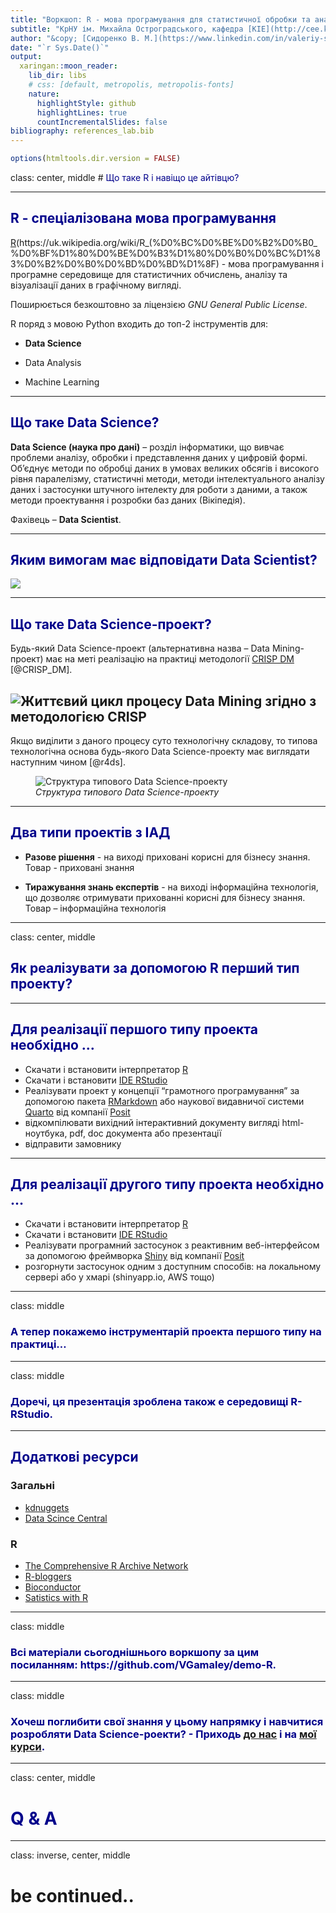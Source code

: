 ```yaml
---
title: "Воркшоп: R - мова програмування для статистичної обробки та аналізу даних"
subtitle: "КрНУ ім. Михайла Остроградського, кафедра [КІE](http://cee.kdu.edu.ua/)"
author: "&copy; [Сидоренко В. М.](https://www.linkedin.com/in/valeriy-sydorenko-6782279a/), `r format(Sys.time(), '%Y')`"
date: "`r Sys.Date()`"
output:
  xaringan::moon_reader:
    lib_dir: libs
    # css: [default, metropolis, metropolis-fonts]
    nature:
      highlightStyle: github
      highlightLines: true
      countIncrementalSlides: false
bibliography: references_lab.bib
---
```


```r
options(htmltools.dir.version = FALSE)
```

class: center, middle
# <span style="color:darkblue"> Що таке R і навіщо це айтівцю?

---

## <span style="color:darkblue"> R - спеціалізована мова програмування

[R](https://uk.wikipedia.org/wiki/R_(%D0%BC%D0%BE%D0%B2%D0%B0_%D0%BF%D1%80%D0%BE%D0%B3%D1%80%D0%B0%D0%BC%D1%83%D0%B2%D0%B0%D0%BD%D0%BD%D1%8F) - мова програмування і програмне середовище для статистичних обчислень, аналізу та візуалізації даних в графічному вигляді.  

Поширюється безкоштовно за ліцензією  _GNU General Public License_.

R поряд з мовою Python входить до топ-2 інструментів для:

* __Data Science__

* Data Analysis

* Machine Learning

---

## <span style="color:darkblue"> Що таке Data Science? 


__Data Science (наука про дані)__ -- розділ інформатики, що вивчає проблеми аналізу, обробки і представлення даних у цифровій формі. Об'єднує методи по обробці даних в умовах великих обсягів і високого рівня паралелізму, статистичні методи, методи інтелектуального аналізу даних і застосунки штучного інтелекту для роботи з даними, а також методи проектування і розробки баз даних (Вікіпедія).

Фахівець -- __Data Scientist__.

---

## <span style="color:darkblue">  Яким вимогам має відповідати Data Scientist?

![](image/DS.png)

---

## <span style="color:darkblue">  Що таке Data Science-проект?

Будь-який Data Science-проект (альтернативна назва -- Data Mining-проект) має на меті реалізацію на практиці методології [CRISP DM](https://www.the-modeling-agency.com/crisp-dm.pdf) [@CRISP_DM].

![_Життєвий цикл процесу Data Mining згідно з методологією CRISP _](image/CRISP_DM.jpg)
---

Якщо виділити з даного процесу суто технологічну складову, то типова технологічна основа будь-якого Data Science-проекту має виглядати наступним чином [@r4ds].  

![_Структура типового Data Science-проекту_](image/process_DS.png)



---

## <span style="color:darkblue"> Два типи проектів з ІАД


* __Разове рішення__ - на виході приховані корисні для бізнесу знання. Товар - приховані знання

* __Тиражування знань експертів__ - на виході інформаційна технологія, що дозволяє отримувати прихованні корисні для бізнесу знання. Товар -- інформаційна технологія



---

class: center, middle

## <span style="color:darkblue"> Як реалізувати за допомогою R __перший тип__ проекту?


---

## <span style="color:darkblue"> Для реалізації першого типу проекта необхідно ...


* Скачати і встановити інтерпретатор [R](https://cran.r-project.org/)
* Скачати і встановити [IDE RStudio](https://posit.co/download/rstudio-desktop/)
* Реалізувати проект у концепції "грамотного програмування" за допомогою пакета [RMarkdown](https://rmarkdown.rstudio.com/) або наукової видавничої системи [Quarto](https://quarto.org/) від компанії [Posit](https://posit.co/) 
* відкомпілювати вихідний інтерактивний документу вигляді html-ноутбука, pdf, doc документа або презентації
* відправити замовнику



---

## <span style="color:darkblue"> Для реалізації другого типу проекта необхідно ...


* Скачати і встановити інтерпретатор [R](https://cran.r-project.org/)
* Скачати і встановити [IDE RStudio](https://posit.co/download/rstudio-desktop/)
* Реалізувати програмний застосунок з реактивним веб-інтерфейсом за допомогою фреймворка [Shiny](https://shiny.posit.co/) від компанії [Posit](https://posit.co/) 
* розгорнути застосунок одним з доступним способів: на локальному сервері або у хмарі (shinyapp.io, AWS тощо)


---

class: middle

### <span style="color:darkblue"> А тепер покажемо інструментарій проекта першого типу на практиці...


---

class: middle

### <span style="color:darkblue"> Доречі, ця презентація зроблена також e середовищі R-RStudio.



---

## <span style="color:darkblue"> Додаткові ресурси

### Загальні

* [kdnuggets](https://www.kdnuggets.com/)
* [Data Scince Central](https://www.datasciencecentral.com)

### R

* [The Comprehensive R Archive Network](https://cran.r-project.org/)
* [R-bloggers](https://www.r-bloggers.com/)
* [Bioconductor](https://www.bioconductor.org/)
* [Satistics with R](http://zoonek2.free.fr/UNIX/48_R/all.html)


---

class: middle

### <span style="color:darkblue"> Всі матеріали сьогоднішнього воркшопу за цим посиланням: https://github.com/VGamaley/demo-R.

---

class: middle

### <span style="color:darkblue"> Хочеш поглибити свої знання у цьому напрямку і навчитися розробляти Data Science-роекти? - Приходь [до нас](http://cee.kdu.edu.ua/) і на [мої курси](http://cee.kdu.edu.ua/uk/content/sydorenko-valeriy-mykolayovych).

---

class: center, middle

# <span style="color:darkblue"> Q & A


---
class: inverse, center, middle

# be continued..


